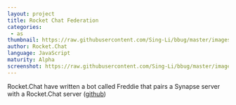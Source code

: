 ```yaml
---
layout: project
title: Rocket Chat Federation
categories: 
 - as
thumbnail: https://raw.githubusercontent.com/Sing-Li/bbug/master/images/rcsnynapse.png
author: Rocket.Chat
language: JavaScript
maturity: Alpha
screenshot: https://raw.githubusercontent.com/Sing-Li/bbug/master/images/rcsnynapse.png
---
```


Rocket.Chat have written a bot called Freddie that pairs a Synapse server with a Rocket.Chat server ([github](https://github.com/RocketChat/hubot-freddie))

